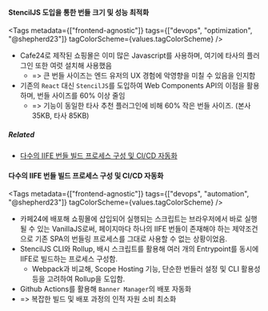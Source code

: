 
#### StencilJS 도입을 통한 번들 크기 및 성능 최적화

<Tags
  metadata={["frontend-agnostic"]}
  tags={["devops", "optimization", "@shepherd23"]}
  tagColorScheme={values.tagColorScheme}
/>

- Cafe24로 제작된 쇼핑몰은 이미 많은 Javascript를 사용하며, 여기에 타사의 플러그인 또한 여럿 설치해 사용했음
  - => 큰 번들 사이즈는 엔드 유저의 UX 경험에 악영향을 미칠 수 있음을 인지함
- 기존의 `React` 대신 `StencilJS`를 도입하여 Web Components API의 이점을 활용하며, 번들 사이즈를 60% 이상 줄임
  - => 기능이 동일한 타사 추천 플러그인에 비해 60% 작은 번들 사이즈. (본사 35KB, 타사 85KB)

##### Related

- [다수의 IIFE 번들 빌드 프로세스 구성 및 CI/CD 자동화](#다수의-iife-번들-빌드-프로세스-구성-및-ci/cd-자동화)

#### 다수의 IIFE 번들 빌드 프로세스 구성 및 CI/CD 자동화

<Tags
  metadata={["frontend-agnostic"]}
  tags={["devops", "automation", "@shepherd23"]}
  tagColorScheme={values.tagColorScheme}
/>

- 카페24에 배포해 쇼핑몰에 삽입되어 실행되는 스크립트는 브라우저에서 바로 실행될 수 있는 VanillaJS로써, 페이지마다 하나의 IIFE 번들이 존재해야 하는 제약조건으로 기존 SPA의 번들링 프로세스를 그대로 사용할 수 없는 상황이었음.
- StencilJS CLI와 Rollup, 배시 스크립트를 활용해 여러 개의 Entrypoint를 동시에 IIFE로 빌드하는 프로세스 구성함.
  - Webpack과 비교해, Scope Hosting 기능, 단순한 번들러 설정 및 CLI 활용성 등을 고려하여 Rollup을 도입함.
- Github Actions를 활용해 `Banner Manager`의 배포 자동화
- => 복잡한 빌드 및 배포 과정의 인적 자원 소비 최소화
